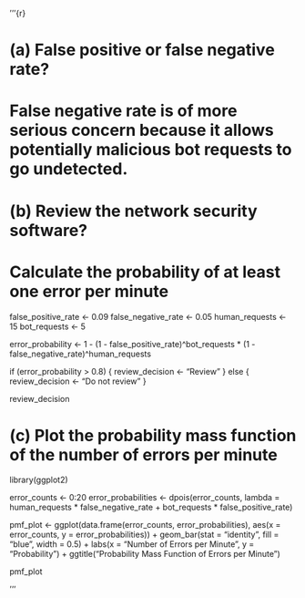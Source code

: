 '''{r}

# (a) False positive or false negative rate?
# False negative rate is of more serious concern because it allows potentially malicious bot requests to go undetected.

# (b) Review the network security software?
# Calculate the probability of at least one error per minute
false_positive_rate <- 0.09
false_negative_rate <- 0.05
human_requests <- 15
bot_requests <- 5

error_probability <- 1 - (1 - false_positive_rate)^bot_requests * (1 - false_negative_rate)^human_requests

if (error_probability > 0.8) {
    review_decision <- "Review"
} else {
    review_decision <- "Do not review"
}

review_decision

# (c) Plot the probability mass function of the number of errors per minute
library(ggplot2)

error_counts <- 0:20
error_probabilities <- dpois(error_counts, lambda = human_requests * false_negative_rate + bot_requests * false_positive_rate)

pmf_plot <- ggplot(data.frame(error_counts, error_probabilities), aes(x = error_counts, y = error_probabilities)) +
    geom_bar(stat = "identity", fill = "blue", width = 0.5) +
    labs(x = "Number of Errors per Minute", y = "Probability") +
    ggtitle("Probability Mass Function of Errors per Minute")

pmf_plot

'''
